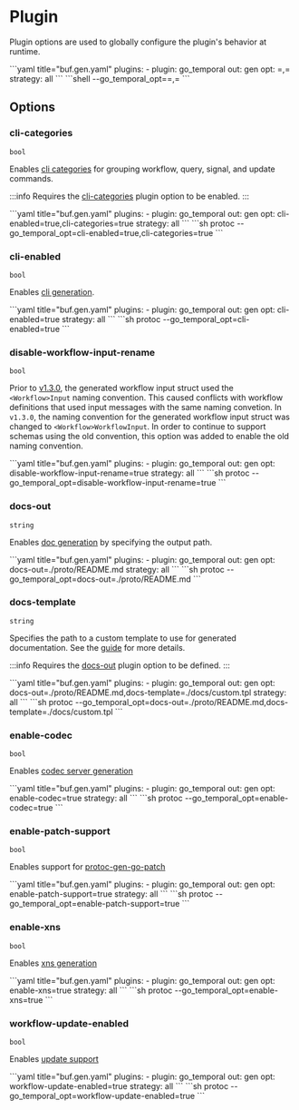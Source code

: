 
# Plugin

Plugin options are used to globally configure the plugin's behavior at runtime.

<Tabs>
<TabItem value="buf" label="Buf">
```yaml title="buf.gen.yaml"
plugins:
  - plugin: go_temporal
    out: gen
    opt: <flag>=<value>,<flag>=<value>
    strategy: all
```
</TabItem>
<TabItem value="protoc" label="Protoc">
```shell
--go_temporal_opt=<flag>=<value>,<flag>=<value>
```
</TabItem>
</Tabs>

## Options

### cli-categories

`bool`

Enables [cli categories](https://cli.urfave.org/v2/examples/subcommands-categories/) for grouping workflow, query, signal, and update commands.

:::info
Requires the [cli-categories](#cli-enabled) plugin option to be enabled.
:::

<Tabs>
<TabItem value="cli-categories-buf" label="Buf">
```yaml title="buf.gen.yaml"
plugins:
  - plugin: go_temporal
    out: gen
    opt: cli-enabled=true,cli-categories=true
    strategy: all
```
</TabItem>
<TabItem value="cli-categories-protoc" label="Protoc">
```sh
protoc --go_temporal_opt=cli-enabled=true,cli-categories=true
```
</TabItem>
</Tabs>

### cli-enabled

`bool`

Enables [cli generation](/docs/guides/cli).

<Tabs>
<TabItem value="cli-enabled-buf" label="Buf">
```yaml title="buf.gen.yaml"
plugins:
  - plugin: go_temporal
    out: gen
    opt: cli-enabled=true
    strategy: all
```
</TabItem>
<TabItem value="cli-enabled-protoc" label="Protoc">
```sh
protoc --go_temporal_opt=cli-enabled=true
```
</TabItem>
</Tabs>

### disable-workflow-input-rename

`bool`

Prior to [v1.3.0](https://github.com/cludden/protoc-gen-go-temporal/releases/tag/v1.3.0), the generated workflow input struct used the `<Workflow>Input` naming convention. This caused conflicts with workflow definitions that used input messages with the same naming convetion. In `v1.3.0`, the naming convention for the generated workflow input struct was changed to `<Workflow>WorkflowInput`. In order to continue to support schemas using the old convention, this option was added to enable the old naming convention.

<Tabs>
<TabItem value="disable-workflow-input-rename-buf" label="Buf">
```yaml title="buf.gen.yaml"
plugins:
  - plugin: go_temporal
    out: gen
    opt: disable-workflow-input-rename=true
    strategy: all
```
</TabItem>
<TabItem value="disable-workflow-input-rename-protoc" label="Protoc">
```sh
protoc --go_temporal_opt=disable-workflow-input-rename=true
```
</TabItem>
</Tabs>

### docs-out

`string`

Enables [doc generation](/docs/guides/documentation) by specifying the output path.

<Tabs>
<TabItem value="docs-out-buf" label="Buf">
```yaml title="buf.gen.yaml"
plugins:
  - plugin: go_temporal
    out: gen
    opt: docs-out=./proto/README.md
    strategy: all
```
</TabItem>
<TabItem value="docs-out-protoc" label="Protoc">
```sh
protoc --go_temporal_opt=docs-out=./proto/README.md
```
</TabItem>
</Tabs>

### docs-template

`string`

Specifies the path to a custom template to use for generated documentation. See the [guide](/docs/guides/documentation) for more details.

:::info
Requires the [docs-out](#docs-out) plugin option to be defined.
:::

<Tabs>
<TabItem value="docs-template-buf" label="Buf">
```yaml title="buf.gen.yaml"
plugins:
  - plugin: go_temporal
    out: gen
    opt: docs-out=./proto/README.md,docs-template=./docs/custom.tpl
    strategy: all
```
</TabItem>
<TabItem value="docs-template-protoc" label="Protoc">
```sh
protoc --go_temporal_opt=docs-out=./proto/README.md,docs-template=./docs/custom.tpl
```
</TabItem>
</Tabs>

### enable-codec

`bool`

Enables [codec server generation](/docs/guides/codec-server)

<Tabs>
<TabItem value="enable-codec-buf" label="Buf">
```yaml title="buf.gen.yaml"
plugins:
  - plugin: go_temporal
    out: gen
    opt: enable-codec=true
    strategy: all
```
</TabItem>
<TabItem value="enable-codec-protoc" label="Protoc">
```sh
protoc --go_temporal_opt=enable-codec=true
```
</TabItem>
</Tabs>

### enable-patch-support

`bool`

Enables support for [protoc-gen-go-patch](https://github.com/alta/protopatch)

<Tabs>
<TabItem value="enable-patch-support-buf" label="Buf">
```yaml title="buf.gen.yaml"
plugins:
  - plugin: go_temporal
    out: gen
    opt: enable-patch-support=true
    strategy: all
```
</TabItem>
<TabItem value="enable-patch-support-protoc" label="Protoc">
```sh
protoc --go_temporal_opt=enable-patch-support=true
```
</TabItem>
</Tabs>

### enable-xns

`bool`

Enables [xns generation](/docs/guides/xns)

<Tabs>
<TabItem value="enable-xns-buf" label="Buf">
```yaml title="buf.gen.yaml"
plugins:
  - plugin: go_temporal
    out: gen
    opt: enable-xns=true
    strategy: all
```
</TabItem>
<TabItem value="enable-xns-protoc" label="Protoc">
```sh
protoc --go_temporal_opt=enable-xns=true
```
</TabItem>
</Tabs>

### workflow-update-enabled

`bool`

Enables [update support](/docs/guides/updates)

<Tabs>
<TabItem value="workflow-update-enabled-buf" label="Buf">
```yaml title="buf.gen.yaml"
plugins:
  - plugin: go_temporal
    out: gen
    opt: workflow-update-enabled=true
    strategy: all
```
</TabItem>
<TabItem value="workflow-update-enabled-protoc" label="Protoc">
```sh
protoc --go_temporal_opt=workflow-update-enabled=true
```
</TabItem>
</Tabs>
